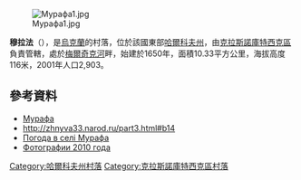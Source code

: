 {{coord|50|2|45|N|35|19|10|E|scale:100000_region:UA|display=title}}

[[Image:Мурафа1.jpg|right]]

'''穆拉法'''（{{lang-uk|Мурафа}}），是[[烏克蘭|烏克蘭]]的村落，位於該國東部[[哈爾科夫州|哈爾科夫州]]，由[[克拉斯諾庫特西克區|克拉斯諾庫特西克區]]負責管轄，處於[[梅爾奇克河|梅爾奇克河]]畔，始建於1650年，面積10.33平方公里，海拔高度116米，2001年人口2,903。

==參考資料==
* [http://w1.c1.rada.gov.ua/pls/z7502/A005?rdat1=09.01.2009&rf7571=33521 Мурафа]
* http://zhnyva33.narod.ru/part3.html#b14 {{Wayback|url=http://zhnyva33.narod.ru/part3.html#b14 |date=20160304233640 }}
* [http://weather.in.ua/ua/har'kovskaja/16443 Погода в селі Мурафа] {{Wayback|url=http://weather.in.ua/ua/har'kovskaja/16443 |date=20160323024358 }}
* [http://uvovki.obychnogo.net/cont/murafa-selo-v-kharkovskoi-oblasti-ukraina Фотографии 2010 года] {{Wayback|url=http://uvovki.obychnogo.net/cont/murafa-selo-v-kharkovskoi-oblasti-ukraina |date=20111007035257 }}

{{DEFAULTSORT:Мурафа}}
[[Category:哈爾科夫州村落|Category:哈爾科夫州村落]]
[[Category:克拉斯諾庫特西克區村落|Category:克拉斯諾庫特西克區村落]]


{{Kharkiv-geo-stub}}
